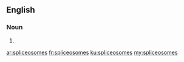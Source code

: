 ==English==

===Noun===
{{head|en|plural}}

# {{plural of|spliceosome|lang=en}}

[[ar:spliceosomes]]
[[fr:spliceosomes]]
[[ku:spliceosomes]]
[[my:spliceosomes]]